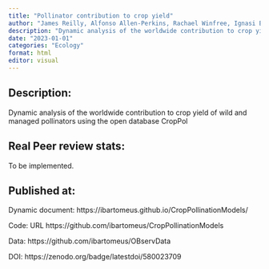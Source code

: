 ```yaml
---
title: "Pollinator contribution to crop yield"
author: "James Reilly, Alfonso Allen-Perkins, Rachael Winfree, Ignasi Bartomeus"
description: "Dynamic analysis of the worldwide contribution to crop yield of wild and managed pollinators using the open database CropPol"
date: "2023-01-01"
categories: "Ecology"
format: html
editor: visual
---
```


## Description:

Dynamic analysis of the worldwide contribution to crop yield of wild and managed pollinators using the open database CropPol

## Real Peer review stats:

To be implemented.

## Published at:

Dynamic document: https://ibartomeus.github.io/CropPollinationModels/

Code: URL https://github.com/ibartomeus/CropPollinationModels

Data: https://github.com/ibartomeus/OBservData

DOI: https://zenodo.org/badge/latestdoi/580023709
